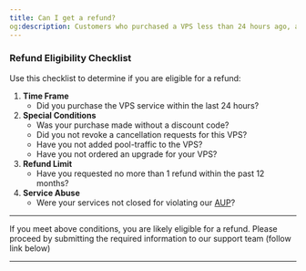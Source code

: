 ```yaml
---
title: Can I get a refund?
og:description: Customers who purchased a VPS less than 24 hours ago, and did not use a special offer or coupon code, may be eligible for a refund.
---
```



### Refund Eligibility Checklist

Use this checklist to determine if you are eligible for a refund:

1. **Time Frame**
   - Did you purchase the VPS service within the last 24 hours?
2. **Special Conditions**
   - Was your purchase made without a discount code?
   - Did you not revoke a cancellation requests for this VPS?
   - Have you not added pool-traffic to the VPS?
   - Have you not ordered an upgrade for your VPS?
3. **Refund Limit**
   - Have you requested no more than 1 refund within the past 12 months?
4. **Service Abuse**
   - Were your services not closed for violating our [AUP](https://docs.edisglobal.com/acceptable-use-policy)?

---

If you meet above conditions, you are likely eligible for a refund. Please proceed by submitting the required information to our support team (follow link below)

---

<CtaButton
  label='Refund Policy and Template'
  link='./cancellation-and-refund-policy'
/>
